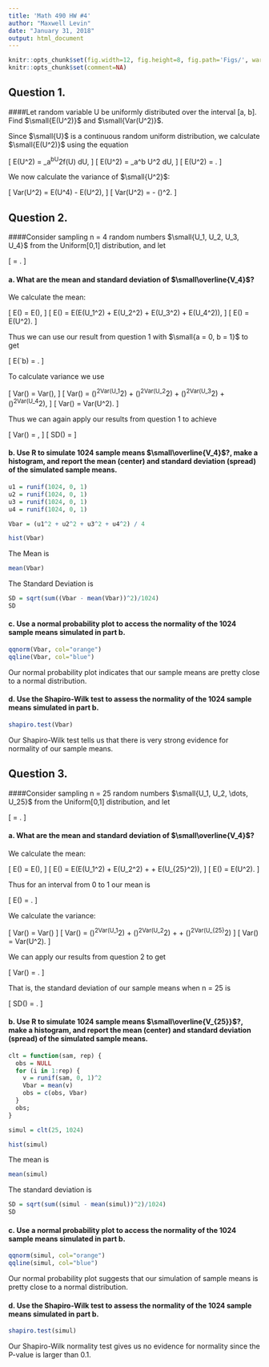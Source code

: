 ---
title: 'Math 490 HW #4'
author: "Maxwell Levin"
date: "January 31, 2018"
output: html_document
---

```{r global_options, include=FALSE}
knitr::opts_chunk$set(fig.width=12, fig.height=8, fig.path='Figs/', warning=FALSE, message=FALSE)
knitr::opts_chunk$set(comment=NA)
```

## Question 1.

####Let random variable U be uniformly distributed over the interval [a, b]. Find $\small{E(U^2)}$ and $\small{Var(U^2)}$.

Since $\small{U}$ is a continuous random uniform distribution, we calculate $\small{E(U^2)}$ using the equation

\[
  E(U^2) = \int_a^bU^2f(U) dU,
\]
\[
  E(U^2) = \frac{1}{b-a}\int_a^b U^2 dU,
\]
\[
  E(U^2) = \frac{a^2 + ab + b^2}{3}.
\]


We now calculate the variance of $\small{U^2}$:

\[
  Var(U^2) = E(U^4) - E(U^2),
\]
\[
  Var(U^2) = \frac{b^5 - a^5}{5(b-a)} - \left(\frac{b^3-a^3}{3(b-a)}\right)^2.
\]

## Question 2.

####Consider sampling n = 4 random numbers $\small{U_1, U_2, U_3, U_4}$ from the Uniform[0,1] distribution, and let

\[
  \overline{V_4} = \frac{U_1^2 + U_2^2 + U_3^2 + U_4^2}{4}.
\]

#### a. What are the mean and standard deviation of $\small\overline{V_4}$?

We calculate the mean:

\[
  E(\overline{V_4}) = E\left(\frac{U_1^2 + U_2^2 + U_3^2 + U_4^2}{4}\right),
\]
\[
  E(\overline{V_4}) = E\left(\frac{1}{4}E(U_1^2) + \frac{1}{4}E(U_2^2) + \frac{1}{4}E(U_3^2) + \frac{1}{4}E(U_4^2)\right),
\]
\[
  E(\overline{V_4}) = E(U^2).
\]

Thus we can use our result from question 1 with $\small{a = 0, b = 1}$ to get

\[
E(\overline{V_4}`b) = \frac{1}{3}.
\]

To calculate variance we use

\[
  Var(\overline{V_4}) = Var\left(\frac{U_1^2 + U_2^2 + U_3^2 + U_4^2}{4}\right),
\]
\[
  Var(\overline{V_4}) = \left(\frac{1}{4}\right)^2Var(U_1^2) + \left(\frac{1}{4}\right)^2Var(U_2^2) + \left(\frac{1}{4}\right)^2Var(U_3^2) + \left(\frac{1}{4}\right)^2Var(U_4^2),
\]
\[
  Var(\overline{V_4}) = \frac{1}{4}Var(U^2).
\]

Thus we can again apply our results from question 1 to achieve

\[
  Var(\overline{V_4}) = \frac{1}{45} \approx 0.0222,
\]
\[
  SD(\overline{V_4}) = \sqrt{Var(\overline{V_4})} \approx 0.1491
\]


#### b. Use R to simulate 1024 sample means $\small\overline{V_4}$?, make a histogram, and report the mean (center) and standard deviation (spread) of the simulated sample means.

```{r}
u1 = runif(1024, 0, 1)
u2 = runif(1024, 0, 1)
u3 = runif(1024, 0, 1)
u4 = runif(1024, 0, 1)

Vbar = (u1^2 + u2^2 + u3^2 + u4^2) / 4

hist(Vbar)


```
The Mean is
```{r, echo=FALSE}
mean(Vbar)
```


The Standard Deviation is
```{r, echo=FALSE}
SD = sqrt(sum((Vbar - mean(Vbar))^2)/1024)
SD

```





#### c. Use a normal probability plot to access the normality of the 1024 sample means simulated in part b.

```{r, echo=FALSE}
qqnorm(Vbar, col="orange")
qqline(Vbar, col="blue")
```

Our normal probability plot indicates that our sample means are pretty close to a normal distribution.


#### d. Use the Shapiro-Wilk test to assess the normality of the 1024 sample means simulated in part b.

```{r, echo=FALSE}
shapiro.test(Vbar)
```

Our Shapiro-Wilk test tells us that there is very strong evidence for normality of our sample means.

## Question 3.

####Consider sampling n = 25 random numbers $\small{U_1, U_2, \dots, U_25}$ from the Uniform[0,1] distribution, and let

\[
  \overline{V_{25}} = \frac{U_1^2 + U_2^2 + \dots + U_{25}^2}{25}.
\]

#### a. What are the mean and standard deviation of $\small\overline{V_4}$?

We calculate the mean:

\[
  E(\overline{V_{25}}) = E\left(\frac{U_1^2 + U_2^2 + \dots + U_{25}^2}{25}\right),
\]
\[
  E(\overline{V_{25}}) = E\left(\frac{1}{25}E(U_1^2) + \frac{1}{25}E(U_2^2) + \dots + \frac{1}{25}E(U_{25}^2)\right),
\]
\[
  E(\overline{V_{25}}) = E(U^2).
\]

Thus for an interval from 0 to 1 our mean is

\[
  E(\overline{V_{25}}) = \frac{1}{3}.
\]

We calculate the variance:

\[
  Var(\overline{V_{25}}) = Var\left(\frac{U_1^2 + U_2^2 + \dots + U_{25}^2}{25}\right)
\]
\[
  Var(\overline{V_{25}}) = \left(\frac{1}{25}\right)^2Var(U_1^2) + \left(\frac{1}{25}\right)^2Var(U_2^2) + \dots +
  \left(\frac{1}{25}\right)^2Var(U_{25}^2)
\]
\[
  Var(\overline{V_{25}}) = \frac{1}{25}Var(U^2).
\]

We can apply our results from question 2 to get

\[
  Var(\overline{V_{25}}) = \frac{4}{1125} \approx 0.0036.
\]

That is, the standard deviation of our sample means when n = 25 is

\[
  SD(\overline{V_{25}}) = \sqrt{Var(\overline{V_{25}})} \approx 0.0596.
\]


#### b. Use R to simulate 1024 sample means $\small\overline{V_{25}}$?, make a histogram, and report the mean (center) and standard deviation (spread) of the simulated sample means.


```{r}
clt = function(sam, rep) {
  obs = NULL
  for (i in 1:rep) {
    v = runif(sam, 0, 1)^2
    Vbar = mean(v)
    obs = c(obs, Vbar)
  }
  obs;
}

simul = clt(25, 1024)

hist(simul)
```

The mean is
```{r, echo=FALSE}
mean(simul)
```

The standard deviation is
```{r, echo=FALSE}
SD = sqrt(sum((simul - mean(simul))^2)/1024)
SD
```


#### c. Use a normal probability plot to access the normality of the 1024 sample means simulated in part b.

```{r,echo=FALSE}
qqnorm(simul, col="orange")
qqline(simul, col="blue")
```

Our normal probability plot suggests that our simulation of sample means is pretty close to a normal distribution.

#### d. Use the Shapiro-Wilk test to assess the normality of the 1024 sample means simulated in part b.

```{r, echo=FALSE}
shapiro.test(simul)
```

Our Shapiro-Wilk normality test gives us no evidence for normality since the P-value is larger than 0.1.


